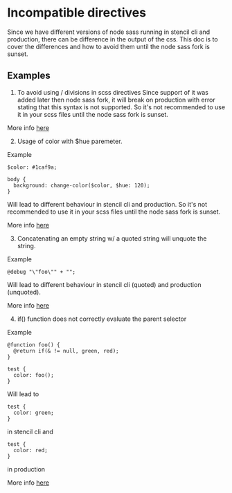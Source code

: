 # Incompatible directives

Since we have different versions of node sass running in stencil cli and production, there can be difference in the output of the css.
This doc is to cover the differences and how to avoid them until the node sass fork is sunset.

## Examples

1. To avoid using / divisions in scss directives
Since support of it was added later then node sass fork, it will break on production with error stating that this syntax is not supported.
So it's not recommended to use it in your scss files until the node sass fork is sunset.

More info [here](https://github.com/sass/libsass/issues/2149)

2. Usage of color with $hue paremeter.

Example 

```shell showLineNumbers
$color: #1caf9a;

body {
  background: change-color($color, $hue: 120);
}
```

Will lead to different behaviour in stencil cli and production. 
So it's not recommended to use it in your scss files until the node sass fork is sunset.

More info [here](https://github.com/sass/libsass/issues/2112)


3. Concatenating an empty string w/ a quoted string will unquote the string.

Example 

```shell showLineNumbers
@debug "\"foo\"" + "";
```

Will lead to different behaviour in stencil cli (quoted) and production (unquoted).

More info [here](https://github.com/sass/libsass/issues/2153)

4. if() function does not correctly evaluate the parent selector

Example

```shell showLineNumbers
@function foo() {
  @return if(& != null, green, red);
}

test {
  color: foo();
}
```

Will lead to 
```shell
test {
  color: green;
}
```

in stencil cli and

```shell
test {
  color: red;
}
```
in production

More info [here](https://github.com/sass/libsass/issues/2116)